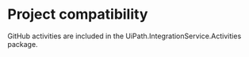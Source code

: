 ﻿# Project compatibility

GitHub activities are included in the
                UiPath.IntegrationService.Activities package.




|  |
| ---
